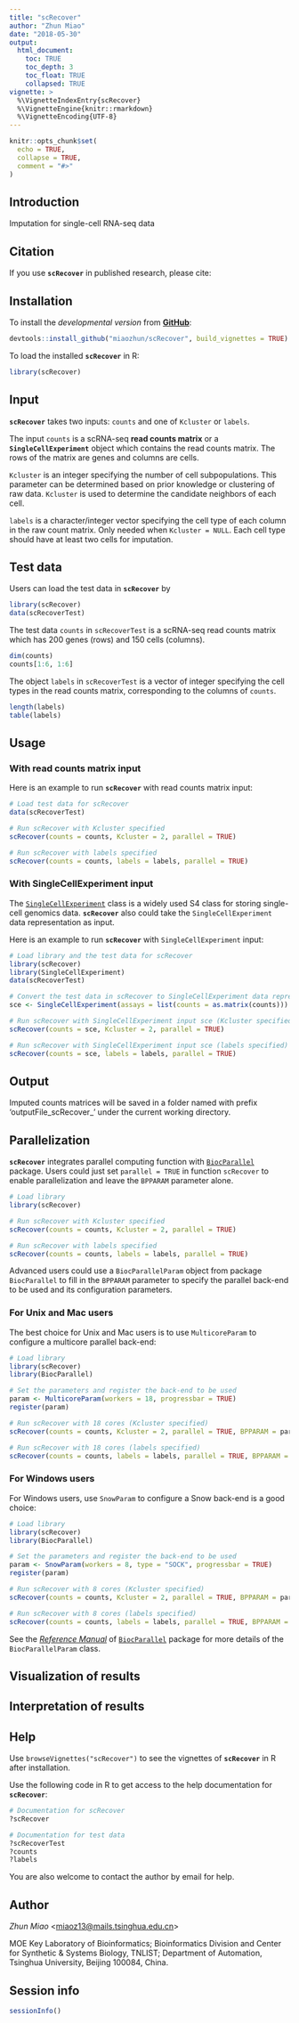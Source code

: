 ---
title: "scRecover"
author: "Zhun Miao"
date: "2018-05-30"
output: 
  html_document:
    toc: TRUE
    toc_depth: 3
    toc_float: TRUE
    collapsed: TRUE
vignette: >
  %\VignetteIndexEntry{scRecover}
  %\VignetteEngine{knitr::rmarkdown}
  %\VignetteEncoding{UTF-8}
---

```{r setup, include = FALSE}
knitr::opts_chunk$set(
  echo = TRUE,
  collapse = TRUE,
  comment = "#>"
)
```


## Introduction

Imputation for single-cell RNA-seq data


## Citation

If you use **`scRecover`** in published research, please cite:

> 


## Installation

To install the *developmental version* from [**GitHub**](https://github.com/miaozhun/scRecover/):

```{r Installation from GitHub, eval = FALSE}
devtools::install_github("miaozhun/scRecover", build_vignettes = TRUE)
```

To load the installed **`scRecover`** in R:

```{r Load scRecover, eval = FALSE}
library(scRecover)
```


## Input

**`scRecover`** takes two inputs: `counts` and one of `Kcluster` or `labels`.

The input `counts` is a scRNA-seq **read counts matrix** or a **`SingleCellExperiment`** object which contains the read counts matrix. The rows of the matrix are genes and columns are cells.

`Kcluster` is an integer specifying the number of cell subpopulations. This parameter can be determined based on prior knowledge or clustering of raw data. `Kcluster` is used to determine the candidate neighbors of each cell.

`labels` is a character/integer vector specifying the cell type of each column in the raw count matrix. Only needed when `Kcluster = NULL`. Each cell type should have at least two cells for imputation.


## Test data

Users can load the test data in **`scRecover`** by

```{r Load scRecoverTest}
library(scRecover)
data(scRecoverTest)
```

The test data `counts` in `scRecoverTest` is a scRNA-seq read counts matrix which has 200 genes (rows) and 150 cells (columns).

```{r counts}
dim(counts)
counts[1:6, 1:6]
```

The object `labels` in `scRecoverTest` is a vector of integer specifying the cell types in the read counts matrix, corresponding to the columns of `counts`.

```{r labels}
length(labels)
table(labels)
```


## Usage

### With read counts matrix input

Here is an example to run **`scRecover`** with read counts matrix input:

```{r demo1, eval = FALSE}
# Load test data for scRecover
data(scRecoverTest)

# Run scRecover with Kcluster specified
scRecover(counts = counts, Kcluster = 2, parallel = TRUE)

# Run scRecover with labels specified
scRecover(counts = counts, labels = labels, parallel = TRUE)
```

### With SingleCellExperiment input

The [`SingleCellExperiment`](http://bioconductor.org/packages/SingleCellExperiment/) class is a widely used S4 class for storing single-cell genomics data. **`scRecover`** also could take the `SingleCellExperiment` data representation as input.

Here is an example to run **`scRecover`** with `SingleCellExperiment` input:

```{r demo2, eval = FALSE}
# Load library and the test data for scRecover
library(scRecover)
library(SingleCellExperiment)
data(scRecoverTest)

# Convert the test data in scRecover to SingleCellExperiment data representation
sce <- SingleCellExperiment(assays = list(counts = as.matrix(counts)))

# Run scRecover with SingleCellExperiment input sce (Kcluster specified)
scRecover(counts = sce, Kcluster = 2, parallel = TRUE)

# Run scRecover with SingleCellExperiment input sce (labels specified)
scRecover(counts = sce, labels = labels, parallel = TRUE)
```


## Output

Imputed counts matrices will be saved in a folder named with prefix 'outputFile_scRecover_' under the current working directory.


## Parallelization

**`scRecover`** integrates parallel computing function with [`BiocParallel`](http://bioconductor.org/packages/BiocParallel/) package. Users could just set `parallel = TRUE` in function `scRecover` to enable parallelization and leave the `BPPARAM` parameter alone.

```{r demo3, eval = FALSE}
# Load library
library(scRecover)

# Run scRecover with Kcluster specified
scRecover(counts = counts, Kcluster = 2, parallel = TRUE)

# Run scRecover with labels specified
scRecover(counts = counts, labels = labels, parallel = TRUE)
```

Advanced users could use a `BiocParallelParam` object from package `BiocParallel` to fill in the `BPPARAM` parameter to specify the parallel back-end to be used and its configuration parameters.

### For Unix and Mac users

The best choice for Unix and Mac users is to use `MulticoreParam` to configure a multicore parallel back-end:

```{r demo4, eval = FALSE}
# Load library
library(scRecover)
library(BiocParallel)

# Set the parameters and register the back-end to be used
param <- MulticoreParam(workers = 18, progressbar = TRUE)
register(param)

# Run scRecover with 18 cores (Kcluster specified)
scRecover(counts = counts, Kcluster = 2, parallel = TRUE, BPPARAM = param)

# Run scRecover with 18 cores (labels specified)
scRecover(counts = counts, labels = labels, parallel = TRUE, BPPARAM = param)
```

### For Windows users

For Windows users, use `SnowParam` to configure a Snow back-end is a good choice:

```{r demo5, eval = FALSE}
# Load library
library(scRecover)
library(BiocParallel)

# Set the parameters and register the back-end to be used
param <- SnowParam(workers = 8, type = "SOCK", progressbar = TRUE)
register(param)

# Run scRecover with 8 cores (Kcluster specified)
scRecover(counts = counts, Kcluster = 2, parallel = TRUE, BPPARAM = param)

# Run scRecover with 8 cores (labels specified)
scRecover(counts = counts, labels = labels, parallel = TRUE, BPPARAM = param)
```

See the [*Reference Manual*](https://bioconductor.org/packages/release/bioc/manuals/BiocParallel/man/BiocParallel.pdf) of [`BiocParallel`](http://bioconductor.org/packages/BiocParallel/) package for more details of the `BiocParallelParam` class.


## Visualization of results



## Interpretation of results



## Help

Use `browseVignettes("scRecover")` to see the vignettes of **`scRecover`** in R after installation.

Use the following code in R to get access to the help documentation for **`scRecover`**:

```{r help1, eval = FALSE}
# Documentation for scRecover
?scRecover
```

```{r help2, eval = FALSE}
# Documentation for test data
?scRecoverTest
?counts
?labels
```

You are also welcome to contact the author by email for help.


## Author

*Zhun Miao* <<miaoz13@mails.tsinghua.edu.cn>>

MOE Key Laboratory of Bioinformatics; Bioinformatics Division and Center for Synthetic & Systems Biology, TNLIST; Department of Automation, Tsinghua University, Beijing 100084, China.


## Session info

```{r sessionInfo}
sessionInfo()
```

